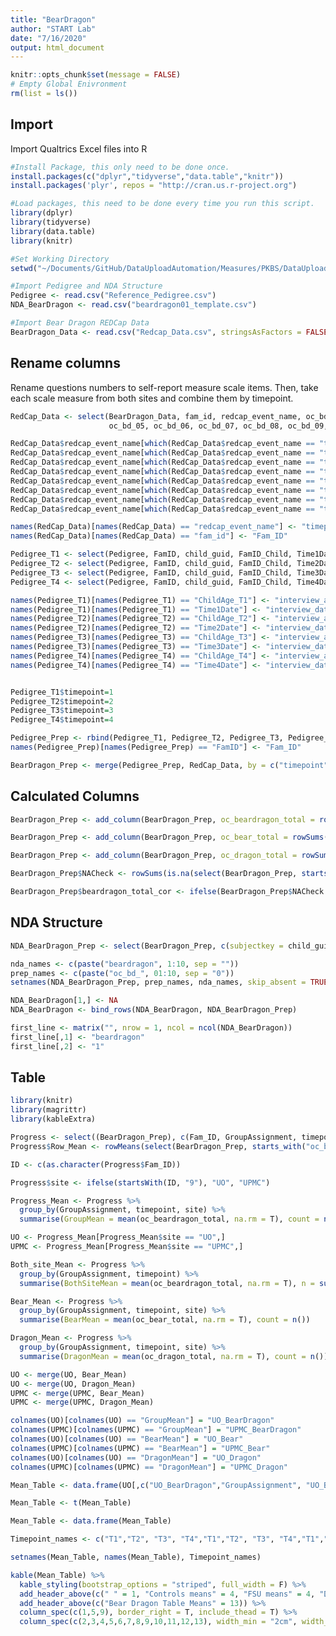 ```yaml
---
title: "BearDragon"
author: "START Lab"
date: "7/16/2020"
output: html_document
---
```


```r
knitr::opts_chunk$set(message = FALSE)
# Empty Global Enivronment
rm(list = ls())
```

## Import
Import Qualtrics Excel files into R
```r
#Install Package, this only need to be done once.
install.packages(c("dplyr","tidyverse","data.table","knitr"))
install.packages('plyr', repos = "http://cran.us.r-project.org")

#Load packages, this need to be done every time you run this script. 
library(dplyr)
library(tidyverse)
library(data.table)
library(knitr)

#Set Working Directory
setwd("~/Documents/GitHub/DataUploadAutomation/Measures/PKBS/DataUploadAutomation/Measures/BearDragon/")

#Import Pedigree and NDA Structure
Pedigree <- read.csv("Reference_Pedigree.csv")
NDA_BearDragon <- read.csv("beardragon01_template.csv")

#Import Bear Dragon REDCap Data
BearDragon_Data <- read.csv("Redcap_Data.csv", stringsAsFactors = FALSE)
```

## Rename columns
Rename questions numbers to self-report measure scale items. Then, take each scale measure from both sites and combine them by timepoint.
```r
RedCap_Data <- select(BearDragon_Data, fam_id, redcap_event_name, oc_bd_01, oc_bd_02, oc_bd_03, oc_bd_04,
                      oc_bd_05, oc_bd_06, oc_bd_07, oc_bd_08, oc_bd_09, oc_bd_10)

RedCap_Data$redcap_event_name[which(RedCap_Data$redcap_event_name == "time_1_arm_1")] = 1
RedCap_Data$redcap_event_name[which(RedCap_Data$redcap_event_name == "time_1_arm_2")] = 1
RedCap_Data$redcap_event_name[which(RedCap_Data$redcap_event_name == "time_2_arm_1")] = 2
RedCap_Data$redcap_event_name[which(RedCap_Data$redcap_event_name == "time_2_arm_2")] = 2
RedCap_Data$redcap_event_name[which(RedCap_Data$redcap_event_name == "time_3_arm_1")] = 3
RedCap_Data$redcap_event_name[which(RedCap_Data$redcap_event_name == "time_3_arm_2")] = 3
RedCap_Data$redcap_event_name[which(RedCap_Data$redcap_event_name == "time_4_arm_1")] = 4
RedCap_Data$redcap_event_name[which(RedCap_Data$redcap_event_name == "time_4_arm_2")] = 4

names(RedCap_Data)[names(RedCap_Data) == "redcap_event_name"] <- "timepoint"
names(RedCap_Data)[names(RedCap_Data) == "fam_id"] <- "Fam_ID"

Pedigree_T1 <- select(Pedigree, FamID, child_guid, FamID_Child, Time1Date, ChildAge_T1, ChildGender, GroupAssignment)
Pedigree_T2 <- select(Pedigree, FamID, child_guid, FamID_Child, Time2Date, ChildAge_T2, ChildGender, GroupAssignment)
Pedigree_T3 <- select(Pedigree, FamID, child_guid, FamID_Child, Time3Date, ChildAge_T3, ChildGender, GroupAssignment)
Pedigree_T4 <- select(Pedigree, FamID, child_guid, FamID_Child, Time4Date, ChildAge_T4, ChildGender, GroupAssignment)

names(Pedigree_T1)[names(Pedigree_T1) == "ChildAge_T1"] <- "interview_age"
names(Pedigree_T1)[names(Pedigree_T1) == "Time1Date"] <- "interview_date"
names(Pedigree_T2)[names(Pedigree_T2) == "ChildAge_T2"] <- "interview_age"
names(Pedigree_T2)[names(Pedigree_T2) == "Time2Date"] <- "interview_date"
names(Pedigree_T3)[names(Pedigree_T3) == "ChildAge_T3"] <- "interview_age"
names(Pedigree_T3)[names(Pedigree_T3) == "Time3Date"] <- "interview_date"
names(Pedigree_T4)[names(Pedigree_T4) == "ChildAge_T4"] <- "interview_age"
names(Pedigree_T4)[names(Pedigree_T4) == "Time4Date"] <- "interview_date"


Pedigree_T1$timepoint=1
Pedigree_T2$timepoint=2
Pedigree_T3$timepoint=3
Pedigree_T4$timepoint=4

Pedigree_Prep <- rbind(Pedigree_T1, Pedigree_T2, Pedigree_T3, Pedigree_T4)
names(Pedigree_Prep)[names(Pedigree_Prep) == "FamID"] <- "Fam_ID"

BearDragon_Prep <- merge(Pedigree_Prep, RedCap_Data, by = c("timepoint", "Fam_ID"), all = TRUE)

```

## Calculated Columns
```r
BearDragon_Prep <- add_column(BearDragon_Prep, oc_beardragon_total = rowSums(BearDragon_Prep[, c("oc_bd_01", "oc_bd_02", "oc_bd_03", "oc_bd_04", "oc_bd_05", "oc_bd_06", "oc_bd_07", "oc_bd_08", "oc_bd_09", "oc_bd_10")]))

BearDragon_Prep <- add_column(BearDragon_Prep, oc_bear_total = rowSums(BearDragon_Prep[, c("oc_bd_01", "oc_bd_03", "oc_bd_05", "oc_bd_07", "oc_bd_09")]))

BearDragon_Prep <- add_column(BearDragon_Prep, oc_dragon_total = rowSums(BearDragon_Prep[, c("oc_bd_02", "oc_bd_04", "oc_bd_06", "oc_bd_08", "oc_bd_10")]))

BearDragon_Prep$NACheck <- rowSums(is.na(select(BearDragon_Prep, starts_with("oc_bd_"))))/ncol(dplyr::select(BearDragon_Prep, starts_with("oc_bd_")))

BearDragon_Prep$beardragon_total_cor <- ifelse(BearDragon_Prep$NACheck < 0.67, rowMeans(BearDragon_Prep[,oc_beardragon_total], na.rm = TRUE), "NA")

```

## NDA Structure
```r
NDA_BearDragon_Prep <- select(BearDragon_Prep, c(subjectkey = child_guid, src_subject_id = FamID_Child, interview_date, interview_age, sex = ChildGender, visit = timepoint, starts_with("oc_bd")))

nda_names <- c(paste("beardragon", 1:10, sep = ""))
prep_names <- c(paste("oc_bd_", 01:10, sep = "0"))
setnames(NDA_BearDragon_Prep, prep_names, nda_names, skip_absent = TRUE)

NDA_BearDragon[1,] <- NA
NDA_BearDragon <- bind_rows(NDA_BearDragon, NDA_BearDragon_Prep)

first_line <- matrix("", nrow = 1, ncol = ncol(NDA_BearDragon))
first_line[,1] <- "beardragon"
first_line[,2] <- "1"
```

## Table
```r
library(knitr)
library(magrittr)
library(kableExtra)

Progress <- select((BearDragon_Prep), c(Fam_ID, GroupAssignment, timepoint, starts_with("oc")))
Progress$Row_Mean <- rowMeans(select(BearDragon_Prep, starts_with("oc_bd_")), na.rm = T)

ID <- c(as.character(Progress$Fam_ID))

Progress$site <- ifelse(startsWith(ID, "9"), "UO", "UPMC")

Progress_Mean <- Progress %>%
  group_by(GroupAssignment, timepoint, site) %>%
  summarise(GroupMean = mean(oc_beardragon_total, na.rm = T), count = n())

UO <- Progress_Mean[Progress_Mean$site == "UO",]
UPMC <- Progress_Mean[Progress_Mean$site == "UPMC",]

Both_site_Mean <- Progress %>%
  group_by(GroupAssignment, timepoint) %>%
  summarise(BothSiteMean = mean(oc_beardragon_total, na.rm = T), n = sum(count = n()))

Bear_Mean <- Progress %>%
  group_by(GroupAssignment, timepoint, site) %>%
  summarise(BearMean = mean(oc_bear_total, na.rm = T), count = n())

Dragon_Mean <- Progress %>%
  group_by(GroupAssignment, timepoint, site) %>%
  summarise(DragonMean = mean(oc_dragon_total, na.rm = T), count = n())

UO <- merge(UO, Bear_Mean)
UO <- merge(UO, Dragon_Mean)
UPMC <- merge(UPMC, Bear_Mean)
UPMC <- merge(UPMC, Dragon_Mean)

colnames(UO)[colnames(UO) == "GroupMean"] = "UO_BearDragon"
colnames(UPMC)[colnames(UPMC) == "GroupMean"] = "UPMC_BearDragon"
colnames(UO)[colnames(UO) == "BearMean"] = "UO_Bear"
colnames(UPMC)[colnames(UPMC) == "BearMean"] = "UPMC_Bear"
colnames(UO)[colnames(UO) == "DragonMean"] = "UO_Dragon"
colnames(UPMC)[colnames(UPMC) == "DragonMean"] = "UPMC_Dragon"

Mean_Table <- data.frame(UO[,c("UO_BearDragon","GroupAssignment", "UO_Bear", "UO_Dragon")],UPMC[,c("UPMC_BearDragon", "UPMC_Bear", "UPMC_Dragon")],Both_site_Mean[,c("BothSiteMean","n")])

Mean_Table <- t(Mean_Table)

Mean_Table <- data.frame(Mean_Table)

Timepoint_names <- c("T1","T2", "T3", "T4","T1","T2", "T3", "T4","T1","T2", "T3", "T4")

setnames(Mean_Table, names(Mean_Table), Timepoint_names)

kable(Mean_Table) %>%
  kable_styling(bootstrap_options = "striped", full_width = F) %>%
  add_header_above(c(" " = 1, "Controls means" = 4, "FSU means" = 4, "DBT means" = 4)) %>%
  add_header_above(c("Bear Dragon Table Means" = 13)) %>%
  column_spec(c(1,5,9), border_right = T, include_thead = T) %>%
  column_spec(c(2,3,4,5,6,7,8,9,10,11,12,13), width_min = "2cm", width_max = "2cm")

```










